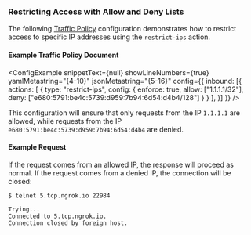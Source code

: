 
### Restricting Access with Allow and Deny Lists

The following [Traffic Policy](/docs/tcp/traffic-policy/index.mdx) 
configuration demonstrates how to restrict access to specific IP addresses 
using the `restrict-ips` action.

#### Example Traffic Policy Document

<ConfigExample
  snippetText={null}
  showLineNumbers={true}
  yamlMetastring="{4-10}"
  jsonMetastring="{5-16}"
  config={{
    inbound: [{
      actions: [
        {
          type: "restrict-ips",
          config: {
            enforce: true,
            allow: ["1.1.1.1/32"],
            deny: ["e680:5791:be4c:5739:d959:7b94:6d54:d4b4/128"]
          }
        }
      ],
    }]
  }}
/>

This configuration will ensure that only requests from the IP `1.1.1.1` are 
allowed, while requests from the IP `e680:5791:be4c:5739:d959:7b94:6d54:d4b4` 
are denied.

#### Example Request

If the request comes from an allowed IP, the response will proceed as normal. If 
the request comes from a denied IP, the connection will be closed:

```shell
$ telnet 5.tcp.ngrok.io 22984

Trying...
Connected to 5.tcp.ngrok.io.
Connection closed by foreign host.
```
